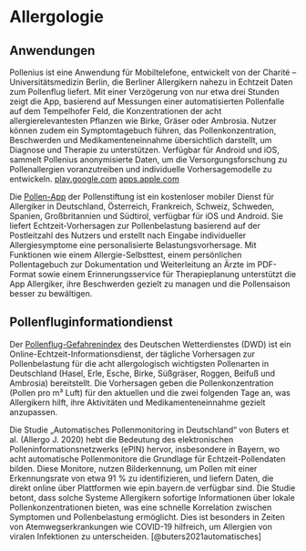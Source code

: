 # Allergologie

## Anwendungen

Pollenius ist eine Anwendung für Mobiltelefone, entwickelt von der Charité – Universitätsmedizin Berlin, die Berliner Allergikern nahezu in Echtzeit Daten zum Pollenflug liefert. Mit einer Verzögerung von nur etwa drei Stunden zeigt die App, basierend auf Messungen einer automatisierten Pollenfalle auf dem Tempelhofer Feld, die Konzentrationen der acht allergierelevantesten Pflanzen wie Birke, Gräser oder Ambrosia. Nutzer können zudem ein Symptomtagebuch führen, das Pollenkonzentration, Beschwerden und Medikamenteneinnahme übersichtlich darstellt, um Diagnose und Therapie zu unterstützen. Verfügbar für Android und iOS, sammelt Pollenius anonymisierte Daten, um die Versorgungsforschung zu Pollenallergien voranzutreiben und individuelle Vorhersagemodelle zu entwickeln. [play.google.com](https://play.google.com/store/apps/details?id=com.tpsproduction.pollenius) [apps.apple.com](https://apps.apple.com/eg/app/pollenius/id6502574737)

Die [Pollen-App](https://www.pollenstiftung.de/pollenvorhersage/pollenapps.html) der Pollenstiftung ist ein kostenloser mobiler Dienst für Allergiker in Deutschland, Österreich, Frankreich, Schweiz, Schweden, Spanien, Großbritannien und Südtirol, verfügbar für iOS und Android. Sie liefert Echtzeit-Vorhersagen zur Pollenbelastung basierend auf der Postleitzahl des Nutzers und erstellt nach Eingabe individueller Allergiesymptome eine personalisierte Belastungsvorhersage. Mit Funktionen wie einem Allergie-Selbsttest, einem persönlichen Pollentagebuch zur Dokumentation und Weiterleitung an Ärzte im PDF-Format sowie einem Erinnerungsservice für Therapieplanung unterstützt die App Allergiker, ihre Beschwerden gezielt zu managen und die Pollensaison besser zu bewältigen.

## Pollenfluginformationdienst

Der [Pollenflug-Gefahrenindex](https://www.dwd.de/DE/leistungen/gefahrenindizespollen/gefahrenindexpollen.html) des Deutschen Wetterdienstes (DWD) ist ein Online-Echtzeit-Informationsdienst, der tägliche Vorhersagen zur Pollenbelastung für die acht allergologisch wichtigsten Pollenarten in Deutschland (Hasel, Erle, Esche, Birke, Süßgräser, Roggen, Beifuß und Ambrosia) bereitstellt. Die Vorhersagen geben die Pollenkonzentration (Pollen pro m³ Luft) für den aktuellen und die zwei folgenden Tage an, was Allergikern hilft, ihre Aktivitäten und Medikamenteneinnahme gezielt anzupassen.

Die Studie „Automatisches Pollenmonitoring in Deutschland“ von Buters et al. (Allergo J. 2020) hebt die Bedeutung des elektronischen Polleninformationsnetzwerks (ePIN) hervor, insbesondere in Bayern, wo acht automatische Pollenmonitore die Grundlage für Echtzeit-Pollendaten bilden. Diese Monitore, nutzen Bilderkennung, um Pollen mit einer Erkennungsrate von etwa 91 % zu identifizieren, und liefern Daten, die direkt online über Plattformen wie epin.bayern.de verfügbar sind. Die Studie betont, dass solche Systeme Allergikern sofortige Informationen über lokale Pollenkonzentrationen bieten, was eine schnelle Korrelation zwischen Symptomen und Pollenbelastung ermöglicht. Dies ist besonders in Zeiten von Atemwegserkrankungen wie COVID-19 hilfreich, um Allergien von viralen Infektionen zu unterscheiden. [@buters2021automatisches]
